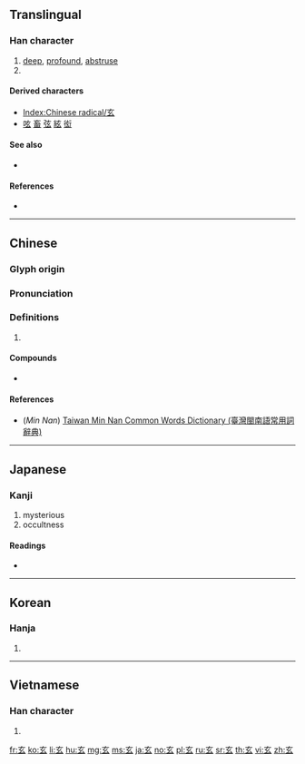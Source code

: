 {{character info/new}}
==Translingual==
{{stroke order|type=animate}}

===Han character===
{{Han char|rn=95|rad=玄|as=00|sn=5|four=00732|canj=YVI}}

# [[deep]], [[profound]], [[abstruse]]
# {{mul-kangxi radical-def}}

====Derived characters====
* [[Index:Chinese radical/玄]]
* [[呟]] [[畜]] [[弦]] [[絃]] [[衒]]

====See also====
* {{l|mul|亥}} <!-- Graphically similar -->

====References====
* {{Han ref|kx=0725.011|dkj=20814|dj=1134.080|hdz=10280.030|uh=7384|ud=29572|bh=A5C8|bd=42440}}

----

==Chinese==
{{zh-forms}}

===Glyph origin===
{{Han etyl}}

===Pronunciation===
{{zh-pron
|m=xuán
|c=jyun4
|h=pfs=hièn
|mn=qz,tw,xm,zz:hiân/tw:goân
|w=
|mc=y
|oc=y
|ma=|ma2=
|cat=a
}}

===Definitions===
{{zh-hanzi}}

# {{rfdef|lang=zh}}

====Compounds====
* {{zh-l|玄機}}

====References====
* (''Min Nan'') [http://twblg.dict.edu.tw/holodict_new/index.html Taiwan Min Nan Common Words Dictionary (臺灣閩南語常用詞辭典)]

----

==Japanese==

===Kanji===
{{ja-kanji|grade=c|rs=玄00}}

# mysterious
# occultness

====Readings====
* {{ja-readings|goon=[[げん]] (gen)|kanon=[[けん]] (ken)|kun=[[くろ]] (kuro)}}

----

==Korean==

===Hanja===
{{ko-hanja|hangeul=현|eumhun=|rv=hyeon|mr=hyŏn|y=hyen}}

# {{defn|lang=ko|sort=玄00}}

----

==Vietnamese==

===Han character===
{{vi-hantu|[[huyền]]|rs=玄00}}

# {{defn|lang=vi|sort=玄00}}

[[Category:CJKV radicals| ]]

[[fr:玄]]
[[ko:玄]]
[[li:玄]]
[[hu:玄]]
[[mg:玄]]
[[ms:玄]]
[[ja:玄]]
[[no:玄]]
[[pl:玄]]
[[ru:玄]]
[[sr:玄]]
[[th:玄]]
[[vi:玄]]
[[zh:玄]]